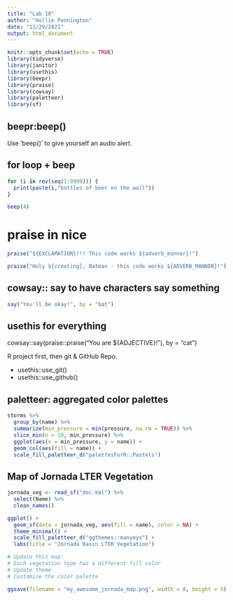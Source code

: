 ```yaml
---
title: "Lab 10"
author: "Hollie Pennington"
date: "11/29/2021"
output: html_document
---
```


```r
knitr::opts_chunk$set(echo = TRUE) 
library(tidyverse)
library(janitor)
library(usethis)
library(beepr)
library(praise)
library(cowsay)
library(paletteer)
library(sf)
```

## beepr:beep()
Use 'beep()' to give yourself an audio alert. 

## for loop + beep

```r
for (i in rev(seq(1:9999))) {
  print(paste(i,"bottles of beer on the wall"))
}

beep(4)
```

# praise in nice

```r
praise("${EXCLAMATION}!!! This code works ${adverb_manner}!")

praise("Holy ${creating}, Batman - this code works ${ADVERB_MANNER}!")
```

## cowsay:: say to have characters say something 

```r
say("You'll be okay!", by = "bat")
```

## usethis for everything 

cowsay::say(praise::praise("You are ${ADJECTIVE}!"), by = "cat")

R project first, then git & GitHub Repo. 

- usethis::use_git()
- usethis::use_github()

## paletteer: aggregated color palettes

```r
storms %>%
  group_by(name) %>% 
  summarize(min_pressure = min(pressure, na.rm = TRUE)) %>% 
  slice_min(n = 10, min_pressure) %>% 
  ggplot(aes(x = min_pressure, y = name)) + 
  geom_col(aes(fill = name)) + 
  scale_fill_paletteer_d("palettesForR::Pastels")
```

## Map of Jornada LTER Vegetation 

```r
jornada_veg <- read_sf("doc.kml") %>%
  select(Name) %>% 
  clean_names()

ggplot() + 
  geom_sf(data = jornada_veg, aes(fill = name), color = NA) + 
  theme_minimal() + 
  scale_fill_paletteer_d("ggthemes::manyeys") + 
  labs(title = "Jornada Basin LTER Vegetation")

# Update this map: 
# Each vegetation type has a different fill color 
# Update theme 
# Customize the color palette

ggsave(filename = "my_awesome_jornada_map.png", width = 8, height = 5)
```



